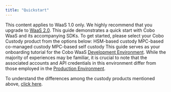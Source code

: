 ```yaml
---
title: "Quickstart"
---
```

<Note>This content applies to WaaS 1.0 only. We highly recommend that you upgrade to [WaaS 2.0](/v2/guides/overview/introduction).</Note>
This guide demonstrates a quick start with Cobo WaaS and its accompanying SDKs. To get started, please select your Cobo Custody product from the options below:
<CardGroup cols={3}>
  <Card title="Full Custody" icon="link" href="full-custody-quick-start">HSM-based custody</Card>
  <Card title="MPC Co-managed Custody" icon="link" href="mpc-quick-start">MPC-based co-managed custody</Card>
  <Card title="MPC Lite Custody" icon="link" href="mpc-lite-quick-start">MPC-based self custody</Card>
</CardGroup>
This guide serves as your onboarding tutorial for the Cobo WaaS [Development Environment](https://home.dev.cobo.com/). While the majority of experiences may be familiar, it is crucial to note that the associated accounts and API credentials in this environment differ from those employed in the [Production Environment](https://home.custody.cobo.com/).

To understand the differences among the custody products mentioned above, [click here](https://www.cobo.com/post/how-to-choose-cobo-custody-solutions). 